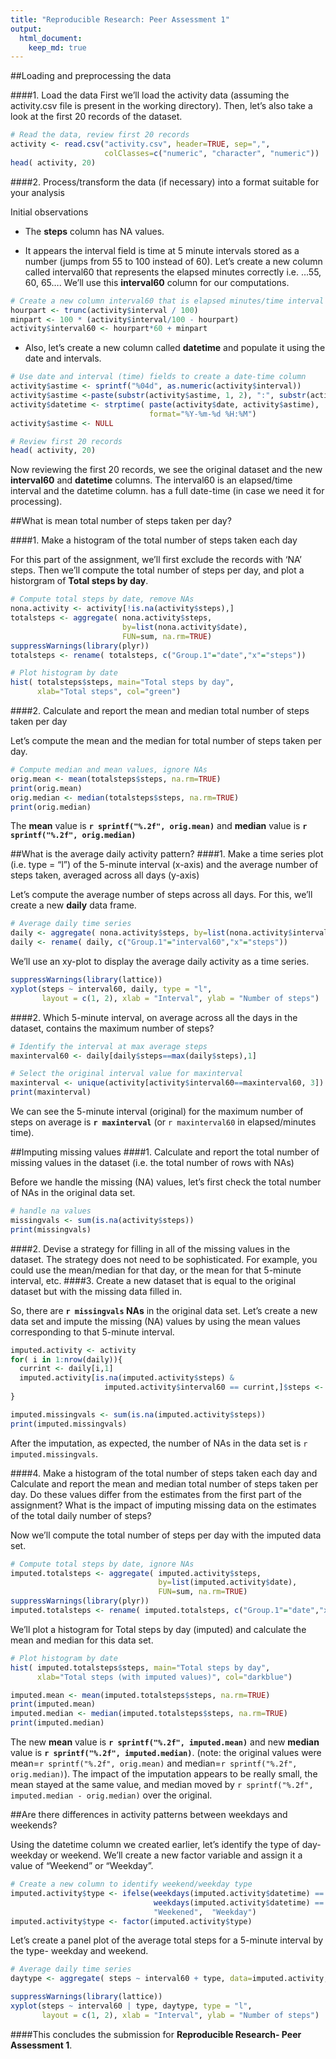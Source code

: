 ```yaml
---
title: "Reproducible Research: Peer Assessment 1"
output: 
  html_document:
    keep_md: true
---
```


##Loading and preprocessing the data

####1. Load the data
First we'll load the activity data (assuming the activity.csv file is present in the working directory). Then, let's also take a look at the first 20 records of the dataset.

```r
# Read the data, review first 20 records
activity <- read.csv("activity.csv", header=TRUE, sep=",",
                     colClasses=c("numeric", "character", "numeric"))
head( activity, 20)
```

####2. Process/transform the data (if necessary) into a format suitable for your analysis

Initial observations

- The **steps** column has NA values.

- It appears the interval field is time at 5 minute intervals stored as a number (jumps from 55 to 100 instead of 60). Let's create a new column called interval60 that represents the elapsed minutes correctly i.e. ...55, 60, 65.... We'll use this **interval60** column for our computations.

```r
# Create a new column interval60 that is elapsed minutes/time interval
hourpart <- trunc(activity$interval / 100)
minpart <- 100 * (activity$interval/100 - hourpart)
activity$interval60 <- hourpart*60 + minpart
```

- Also, let's create a new column called **datetime** and populate it using the date and intervals.

```r
# Use date and interval (time) fields to create a date-time column
activity$astime <- sprintf("%04d", as.numeric(activity$interval))
activity$astime <-paste(substr(activity$astime, 1, 2), ":", substr(activity$astime, 3,4), sep="")
activity$datetime <- strptime( paste(activity$date, activity$astime),
                               format="%Y-%m-%d %H:%M")
activity$astime <- NULL  

# Review first 20 records
head( activity, 20)
```

Now reviewing the first 20 records, we see the original dataset and the new **interval60** and **datetime** columns. The interval60 is an elapsed/time interval and the datetime column. has a full date-time (in case we need it for processing).

##What is mean total number of steps taken per day?

####1. Make a histogram of the total number of steps taken each day

For this part of the assignment, we'll first exclude the records with 'NA' steps. Then we'll compute the total number of steps per day, and plot a historgram of **Total steps by day**.

```r
# Compute total steps by date, remove NAs
nona.activity <- activity[!is.na(activity$steps),]
totalsteps <- aggregate( nona.activity$steps, 
                         by=list(nona.activity$date), 
                         FUN=sum, na.rm=TRUE)
suppressWarnings(library(plyr))
totalsteps <- rename( totalsteps, c("Group.1"="date","x"="steps"))

# Plot histogram by date
hist( totalsteps$steps, main="Total steps by day",
      xlab="Total steps", col="green")
```

####2. Calculate and report the mean and median total number of steps taken per day

Let's compute the mean and the median for total number of steps taken per day.

```r
# Compute median and mean values, ignore NAs
orig.mean <- mean(totalsteps$steps, na.rm=TRUE)
print(orig.mean)
orig.median <- median(totalsteps$steps, na.rm=TRUE)
print(orig.median)
```

The **mean** value is **`r sprintf("%.2f", orig.mean)`** and **median** value is **`r sprintf("%.2f", orig.median)`**

##What is the average daily activity pattern?
####1. Make a time series plot (i.e. type = "l") of the 5-minute interval (x-axis) and the average number of steps taken, averaged across all days (y-axis)

Let's compute the average number of steps across all days. For this, we'll create a new **daily** data frame.

```r
# Average daily time series
daily <- aggregate( nona.activity$steps, by=list(nona.activity$interval60), FUN=mean, na.rm=TRUE)
daily <- rename( daily, c("Group.1"="interval60","x"="steps"))
```

We'll use an xy-plot to display the average daily activity as a time series. 

```r
suppressWarnings(library(lattice))
xyplot(steps ~ interval60, daily, type = "l", 
       layout = c(1, 2), xlab = "Interval", ylab = "Number of steps")
```

####2. Which 5-minute interval, on average across all the days in the dataset, contains the maximum number of steps?

```r
# Identify the interval at max average steps
maxinterval60 <- daily[daily$steps==max(daily$steps),1]

# Select the original interval value for maxinterval
maxinterval <- unique(activity[activity$interval60==maxinterval60, 3])
print(maxinterval)
```

We can see the 5-minute interval (original) for the maximum number of steps on average is **`r maxinterval`** (or `r maxinterval60` in elapsed/minutes time).

##Imputing missing values
####1. Calculate and report the total number of missing values in the dataset (i.e. the total number of rows with NAs)

Before we handle the missing (NA) values, let's first check the total number of NAs in the original data set.
```r
# handle na values
missingvals <- sum(is.na(activity$steps))
print(missingvals)
```

####2. Devise a strategy for filling in all of the missing values in the dataset. The strategy does not need to be sophisticated. For example, you could use the mean/median for that day, or the mean for that 5-minute interval, etc.
####3. Create a new dataset that is equal to the original dataset but with the missing data filled in.

So, there are **`r missingvals` NAs** in the original data set. Let's create a new data set and impute the missing (NA) values by using the mean values corresponding to that 5-minute interval. 

```r
imputed.activity <- activity
for( i in 1:nrow(daily)){
  currint <- daily[i,1]
  imputed.activity[is.na(imputed.activity$steps) & 
                     imputed.activity$interval60 == currint,]$steps <- daily[daily$interval60==currint, 2]
}

imputed.missingvals <- sum(is.na(imputed.activity$steps))
print(imputed.missingvals)
```

After the imputation, as expected, the number of NAs in the data set is `r imputed.missingvals`. 

####4. Make a histogram of the total number of steps taken each day and Calculate and report the mean and median total number of steps taken per day. Do these values differ from the estimates from the first part of the assignment? What is the impact of imputing missing data on the estimates of the total daily number of steps?

Now we'll compute the total number of steps per day with the imputed data set.
```r
# Compute total steps by date, ignore NAs
imputed.totalsteps <- aggregate( imputed.activity$steps, 
                                 by=list(imputed.activity$date), 
                                 FUN=sum, na.rm=TRUE)
suppressWarnings(library(plyr))
imputed.totalsteps <- rename( imputed.totalsteps, c("Group.1"="date","x"="steps"))
```

We'll plot a histogram for Total steps by day (imputed) and calculate the mean and median for this data set.
```r
# Plot histogram by date
hist( imputed.totalsteps$steps, main="Total steps by day",
      xlab="Total steps (with imputed values)", col="darkblue")

imputed.mean <- mean(imputed.totalsteps$steps, na.rm=TRUE)
print(imputed.mean)
imputed.median <- median(imputed.totalsteps$steps, na.rm=TRUE)
print(imputed.median)
```

The new **mean** value is **`r sprintf("%.2f", imputed.mean)`** and new **median** value is **`r sprintf("%.2f", imputed.median)`**. (note: the original values were mean=`r sprintf("%.2f", orig.mean)` and median=`r sprintf("%.2f", orig.median)`). The impact of the imputation appears to be really small, the mean stayed at the same value, and median moved by `r sprintf("%.2f", imputed.median - orig.median)` over the original.

##Are there differences in activity patterns between weekdays and weekends?

Using the datetime column we created earlier, let's identify the type of day- weekday or weekend. We'll create a new factor variable and assign it a value of "Weekend" or "Weekday".
```r
# Create a new column to identify weekend/weekday type
imputed.activity$type <- ifelse(weekdays(imputed.activity$datetime) == "Saturday" | 
                                weekdays(imputed.activity$datetime) == "Sunday", 
                                "Weekened",  "Weekday")
imputed.activity$type <- factor(imputed.activity$type)
```

Let's create a panel plot of the average total steps for a 5-minute interval by the type- weekday and weekend.
```r
# Average daily time series
daytype <- aggregate( steps ~ interval60 + type, data=imputed.activity, mean, na.rm=TRUE)

suppressWarnings(library(lattice))
xyplot(steps ~ interval60 | type, daytype, type = "l", 
       layout = c(1, 2), xlab = "Interval", ylab = "Number of steps")

```

####This concludes the submission for **Reproducible Research- Peer Assessment 1**.